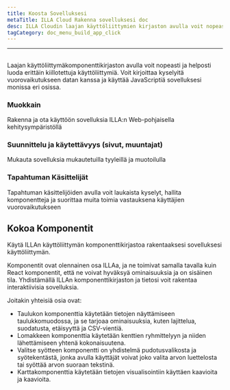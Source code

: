 ```yaml
---
title: Koosta Sovelluksesi
metaTitle: ILLA Cloud Rakenna sovelluksesi doc
desc: ILLA Cloudin laajan käyttöliittymien kirjaston avulla voit nopeasti ja helposti luoda erittäin kiillotettuja rajapintoja
tagCategory: doc_menu_build_app_click
---
```


* * *

## <Heading hidden>Rakenna sovelluksiasi</Heading>

Laajan käyttöliittymäkomponenttikirjaston avulla voit nopeasti ja helposti luoda erittäin kiillotettuja käyttöliittymiä. Voit kirjoittaa kyselyitä vuorovaikutukseen datan kanssa ja käyttää JavaScriptiä sovelluksesi monissa eri osissa.

### Muokkain

Rakenna ja ota käyttöön sovelluksia ILLA:n Web-pohjaisella kehitysympäristöllä

### Suunnittelu ja käytettävyys (sivut, muuntajat)

Mukauta sovelluksia mukautetuilla tyyleillä ja muotoilulla

### Tapahtuman Käsittelijät

Tapahtuman käsittelijöiden avulla voit laukaista kyselyt, hallita komponentteja ja suorittaa muita toimia vastauksena käyttäjien vuorovaikutukseen

## Kokoa Komponentit

Käytä ILLAn käyttöliittymän komponenttikirjastoa rakentaaksesi sovelluksesi käyttöliittymän.

Komponentit ovat olennainen osa ILLAa, ja ne toimivat samalla tavalla kuin React komponentit, että ne voivat hyväksyä ominaisuuksia ja on sisäinen tila. Yhdistämällä ILLAn komponenttikirjaston ja tietosi voit rakentaa interaktiivisia sovelluksia.

Joitakin yhteisiä osia ovat:

-   Taulukon komponenttia käytetään tietojen näyttämiseen taulukkomuodossa, ja se tarjoaa ominaisuuksia, kuten lajittelua, suodatusta, etäisyyttä ja CSV-vientiä.
-   Lomakkeen komponenttia käytetään kenttien ryhmittelyyn ja niiden lähettämiseen yhtenä kokonaisuutena.
-   Valitse syötteen komponentti on yhdistelmä pudotusvalikosta ja syötekentästä, jonka avulla käyttäjät voivat joko valita arvon luettelosta tai syöttää arvon suoraan tekstinä.
-   Karttakomponenttia käytetään tietojen visualisointiin käyttäen kaavioita ja kaavioita.
